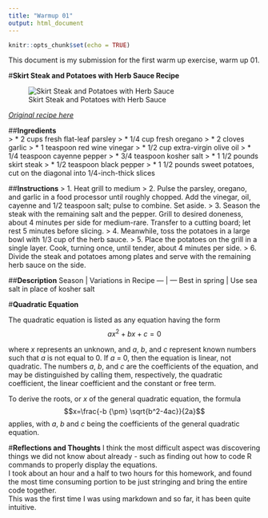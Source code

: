 ---
title: "Warmup 01"
output: html_document
---

```{r setup, include=FALSE}
knitr::opts_chunk$set(echo = TRUE)
```
This document is my submission for the first warm up exercise, warm up 01.

#**Skirt Steak and Potatoes with Herb Sauce Recipe**

![Skirt Steak and Potatoes with Herb Sauce](https://imagesvc.timeincapp.com/v3/mm/image?url=https%3A%2F%2Fcdn-image.realsimple.com%2Fsites%2Fdefault%2Ffiles%2Fstyles%2Fportrait_435x518%2Fpublic%2Fimage%2Fimages%2Ffood-recipes%2Frecipe-collections%2F0706%2Fsteak-yams_300.jpg%3Fitok%3DSDiDnxl6&w=900&q=60)

[*Original recipe here*](https://www.realsimple.com/food-recipes/browse-all-recipes/grilled-skirt-steak-potatoes-herb-sauce)

##**Ingredients**  
> * 2 cups fresh flat-leaf parsley
> * 1/4 cup fresh oregano
> * 2 cloves garlic
> * 1 teaspoon red wine vinegar
> * 1/2 cup extra-virgin olive oil
> * 1/4 teaspoon cayenne pepper
> * 3/4 teaspoon kosher salt
> * 1 1/2 pounds skirt steak
> * 1/2 teaspoon black pepper
> * 1 1/2 pounds sweet potatoes, cut on the diagonal into 1/4-inch-thick slices

##**Instructions**
> 1. Heat grill to medium
> 2. Pulse the parsley, oregano, and garlic in a food processor until roughly chopped. Add the vinegar, oil, cayenne and 1/2 teaspoon salt; pulse to combine. Set aside.
> 3. Season the steak with the remaining salt and the pepper. Grill to desired doneness, about 4 minutes per side for medium-rare. Transfer to a cutting board; let rest 5 minutes before slicing.
> 4. Meanwhile, toss the potatoes in a large bowl with 1/3 cup of the herb sauce.
> 5. Place the potatoes on the grill in a single layer. Cook, turning once, until tender, about 4  minutes per side.
> 6. Divide the steak and potatoes among plates and serve with the remaining herb sauce on the side.

##**Description**
Season | Variations in Recipe
--- | ---
Best in spring | Use sea salt in place of kosher salt

  
  
#**Quadratic Equation**
  
The quadratic equation is listed as any equation having the form 
$$ax^2+bx+c=0$$

where *x* represents an unknown, and *a*, *b*, and *c* represent known numbers such that *a* is not equal to 0. If *a* = 0, then the equation is linear, not quadratic. The numbers *a*, *b*, and *c* are the coefficients of the equation, and may be distinguished by calling them, respectively, the quadratic coefficient, the linear coefficient and the constant or free term.
  
To derive the roots, or *x* of the general quadratic equation, the formula
$$x=\frac{-b {\pm} \sqrt{b^2-4ac}}{2a}$$
applies, with *a*, *b* and *c* being the coefficients of the general quadratic equation.
  
#**Reflections and Thoughts**
I think the most difficult aspect was discovering things we did not know about already - such as finding out how to code R commands to properly display the equations.  
I took about an hour and a half to two hours for this homework, and found the most time consuming portion to be just stringing and bring the entire code together.  
This was the first time I was using markdown and so far, it has been quite intuitive.